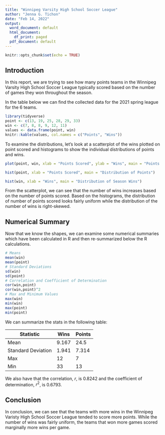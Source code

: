 ```yaml
---
title: "Winnipeg Varsity High School Soccer League"
author: "Jenna G. Tichon"
date: "Feb 14, 2022"
output:
  word_document: default
  html_document:
    df_print: paged
  pdf_document: default
---
```


```r
knitr::opts_chunk$set(echo = TRUE)
```

## Introduction

In this report, we are trying to see how many points teams in the Winnipeg Varsity High School Soccer League typically scored based on the number of games they won throughout the season. 

In the table below we can find the collected data for the 2021 spring league for the 6 teams.

```r
library(tidyverse)
point <- c(13, 19, 25, 28, 29, 33)
win <- c(7, 8, 8, 9, 12, 11)
values <- data.frame(point, win)
knitr::kable(values, col.names = c("Points", "Wins"))
```

\begin{footnotesize}
Season Standings (2022) *Winnipeg Varsity Soccer League* \url{www.website.com/4939sjkd2944/stats/2021/monthly/report/team/stats-summary}
\end{footnotesize}

To examine the distributions, let's look at a scatterplot of the wins plotted on point scored and histograms to show the individual distributions of points and wins.

```r
plot(point, win, xlab = "Points Scored", ylab = "Wins", main = "Points Scored Based on Wins", sub = "in the Winnipeg Varsity High School Soccer League")
```

```r
hist(point, xlab = "Points Scored", main = "Distribution of Points")
```

```r
hist(win, xlab = "Wins", main = "Distribution of Season Wins")
```

From the scatterplot, we can see that the number of wins increases based on the number of points scored. Based on the histograms, the distribution of number of points scored looks fairly uniform while the distribution of the number of wins is right-skewed.

## Numerical Summary

Now that we know the shapes, we can examine some numerical summaries which have been calculated in R and then re-summarized below the R calculations.

```r
# Means
mean(win)
mean(point)
# Standard Deviations
sd(win)
sd(point)
# Correlation and Coefficient of Determination
cor(win,point)
cor(win,point)^2
# Max and Minimum Values
max(win)
min(win)
max(point)
min(point)
```

We can summarize the stats in the following table:

| Statistic           | Wins  | Points |
|---------------------|-------|--------|
| Mean                | 9.167 | 24.5   |
| Standard  Deviation | 1.941 | 7.314  |
| Max                 | 12    | 7      |
| Min                 | 33    | 13     |                                                     

We also have that the correlation, $r$, is 0.8242 and the coefficient of determination, $r^2$, is 0.6793.

 



## Conclusion

In conclusion, we can see that the teams with more wins in the Winnipeg Varisty High School Soccer League tended to score more points. While the number of wins was fairly uniform, the teams that won more games scored marginally more wins per game.